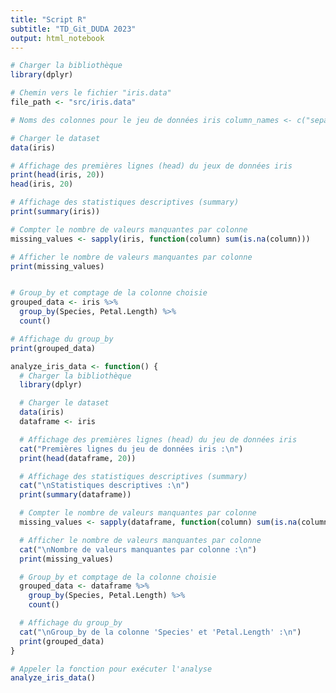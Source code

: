 ```yaml
---
title: "Script R"
subtitle: "TD_Git_DUDA 2023"
output: html_notebook
---
```


```r
# Charger la bibliothèque
library(dplyr)

# Chemin vers le fichier "iris.data"
file_path <- "src/iris.data"

# Noms des colonnes pour le jeu de données iris column_names <- c("sepal_length", "sepal_width", "petal_length", "petal_width", "class")

# Charger le dataset
data(iris)

# Affichage des premières lignes (head) du jeux de données iris
print(head(iris, 20))
head(iris, 20)

# Affichage des statistiques descriptives (summary)
print(summary(iris))

# Compter le nombre de valeurs manquantes par colonne
missing_values <- sapply(iris, function(column) sum(is.na(column)))

# Afficher le nombre de valeurs manquantes par colonne
print(missing_values)


# Group_by et comptage de la colonne choisie
grouped_data <- iris %>%
  group_by(Species, Petal.Length) %>%
  count()

# Affichage du group_by
print(grouped_data)

```


```r
analyze_iris_data <- function() {
  # Charger la bibliothèque
  library(dplyr)

  # Charger le dataset
  data(iris)
  dataframe <- iris

  # Affichage des premières lignes (head) du jeu de données iris
  cat("Premières lignes du jeu de données iris :\n")
  print(head(dataframe, 20))

  # Affichage des statistiques descriptives (summary)
  cat("\nStatistiques descriptives :\n")
  print(summary(dataframe))

  # Compter le nombre de valeurs manquantes par colonne
  missing_values <- sapply(dataframe, function(column) sum(is.na(column)))

  # Afficher le nombre de valeurs manquantes par colonne
  cat("\nNombre de valeurs manquantes par colonne :\n")
  print(missing_values)

  # Group_by et comptage de la colonne choisie
  grouped_data <- dataframe %>%
    group_by(Species, Petal.Length) %>%
    count()

  # Affichage du group_by
  cat("\nGroup_by de la colonne 'Species' et 'Petal.Length' :\n")
  print(grouped_data)
}

# Appeler la fonction pour exécuter l'analyse
analyze_iris_data()

```




